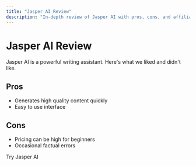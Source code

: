 ```yaml
---
title: "Jasper AI Review"
description: "In-depth review of Jasper AI with pros, cons, and affiliate link."
---
```


# Jasper AI Review

Jasper AI is a powerful writing assistant. Here's what we liked and didn't like.

## Pros

- Generates high quality content quickly
- Easy to use interface

## Cons

- Pricing can be high for beginners
- Occasional factual errors

<AffiliateButton href="https://example.com/jasper">Try Jasper AI</AffiliateButton>
